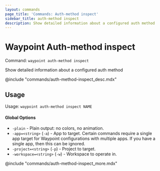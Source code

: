 ```yaml
---
layout: commands
page_title: 'Commands: Auth-method inspect'
sidebar_title: auth-method inspect
description: Show detailed information about a configured auth method
---
```


# Waypoint Auth-method inspect

Command: `waypoint auth-method inspect`

Show detailed information about a configured auth method

@include "commands/auth-method-inspect_desc.mdx"

## Usage

Usage: `waypoint auth-method inspect NAME`

#### Global Options

- `-plain` - Plain output: no colors, no animation.
- `-app=<string>` (`-a`) - App to target. Certain commands require a single app target for Waypoint configurations with multiple apps. If you have a single app, then this can be ignored.
- `-project=<string>` (`-p`) - Project to target.
- `-workspace=<string>` (`-w`) - Workspace to operate in.

@include "commands/auth-method-inspect_more.mdx"
